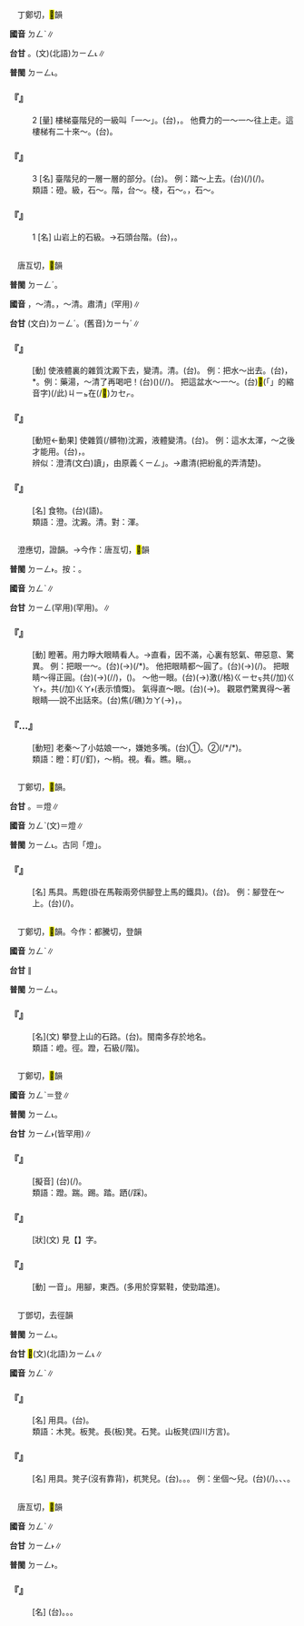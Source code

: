 
=={{ruby|磴|ㄉㄥˋ}}==

　丁鄭切，<mark>&#xf96e6;</mark>韻

'''國音''' <rt>ㄉㄥˋ</rt>∥

'''台甘''' {{ruby|(文)|ㄉㄧㄥ}}。(文)(北語)<rt>ㄉㄧㄥ˪</rt>∥

'''普閩''' <rt>ㄉㄧㄥ˪</rt>。

    

==='''『{{ruby|磴|ㄉㄥˋ}}』'''===
:2  [量] 樓梯臺階兒的一級叫「一～」。(台){{ruby|坎|ㄎㆰˋ/ㆣㆰˋ}}，{{ruby|層|ㄗㄢ˪}}{{ruby|坎|ㄎㆰˋ}}。 他費力的一～一～往上走。這樓梯有二十來～。(台){{ruby|<mark>&#xffacb;</mark>|ㄗㆤ}}{{ruby|樓|ㄌㄠˊ}}{{ruby|梯|ㄊㄨㄧ}}{{ruby|有|ㄨ˫}}{{ruby|二|ㄌㄧ˫}}{{ruby|十|ㄗㄚㆴ ͘}}{{ruby|坎|ㄎㆰˋ/ㆣㆰˋ}}。
    

==='''『{{ruby|磴|ㄉㄥˋ}}{{ruby|兒|ㄦ}}』'''===
:3  [名] 臺階兒的一層一層的部分。(台){{ruby|<mark>&#xffca7;</mark>|ㆣㄧㆬˊ}}{{ruby|仔|ㄚ}}{{ruby|坎|ㆣㆰˋ}}。 例：踏～上去。(台){{ruby|踏|ㄉㄚㆷ ͘}}(/{{ruby|趴|ㄅㆤㆷ}}){{ruby|<mark>&#xffca7;</mark>|ㆣㄧㆬˊ}}{{ruby|仔|ㄚ}}{{ruby|上|ㄐㄧㆫ˫/ㄐㄧㆧ˫}}(/{{ruby|起|ㄎㄧˋ}}){{ruby|去|·ㄎㄧ˪}}。
:類語：磴。級，石～。階，台～。棧，石～。{{ruby|岑|ㆣㄧㆬˊ}}，石～。
:
    

==='''『{{ruby|磴|ㄉㄥˋ}}』'''===
:1  [名] 山岩上的石級。→石頭台階。(台){{ruby|石|ㄐㄧㄜㆷ ͘}}{{ruby|坎|ㆣㆰˋ}}，{{ruby|庭|ㄉㄧㆩˊ}}{{ruby|中|ㄉㄧㆲ}}{{ruby|跳|ㄊㄧㄠ˪}}{{ruby|石|ㄐㄧㄜㆷ ͘}}。
    

=={{ruby|澄|ㄉㄥˋ}}==

　唐互切，<mark>&#xf96e6;</mark>韻

'''普閩''' <rt>ㄉㄧㄥˊ</rt>。

'''國音''' {{ruby|(語)|ㄉㄥˋ}}，～清。{{ruby|(文)|ㄔㄥˊ}}，～清。肅清{{ruby|「|ㄓㄣˋ}}」(罕用)∥

'''台甘''' (文白)<rt>ㄉㄧㄥˊ</rt>。(舊音)<rt>ㄉㄧㄣˊ</rt>∥

    

==='''『{{ruby|澄|ㄉㄥˋ}}』'''===
: [動] 使液體裏的雜質沈澱下去，變清。{{ruby|澄|ㄉㄥˋ}}清。(台){{ruby|坐|ㄗㄜ˫/ㄗㆤ˫}}{{ruby|清|ㄑㄧㄥ}}。 例：把水～出去。(台){{ruby|水|ㄗㄨㄧˋ}}，{{ruby|<mark>&#xffcd1;</mark>|ㄍㄧㄣˊ}}*{{ruby|起|·ㄎㄧˋ}}{{ruby|來|·ㄌㄞˊ}}。例：藥湯，～清了再喝吧！(台){{ruby|藥|ㄧㄜㆷ ͘}}{{ruby|仔|ㄚ}}({{ruby|漢|ㄏㄢ˪}}{{ruby|藥|ㄧㄜㆷ ͘}}){{ruby|著|ㄉㄧㄜㆷ ͘}}{{ruby|等|ㄉㄢˋ}}{{ruby|坐|ㄗㄜ˫/ㄗㆤ˫}}{{ruby|清|ㄑㄧㄥ}}(/{{ruby|沈|ㄉㄧㆬˊ}}{{ruby|底|ㄉㆤˋ}}/{{ruby|滓|ㄉㄞˋ}}){{ruby|即|ㄐㄧㄚㆷ}}{{ruby|<mark>&#xffbf1;</mark>|ㄌㄧㆬ}}。 把這盆水～一～。(台)<mark>&#xffb50;</mark>(「{{ruby|此|ㄐㄧˋ}}{{ruby|一|ㄐㄧㆵ ͘}}」的縮音字)(/此)<rt>ㄐㄧㆵ</rt>{{ruby|盆|ㄆㄨㄣˊ}}{{ruby|水|ㄗㄨㄧˋ}}{{ruby|囥|ㄎㆭ˪}}在(/<mark>&#xf9549;</mark>)<rt>ㄉㆤㆷ</rt>{{ruby|付|ㄏㆦ˫}}{{ruby|伊|ㄧ}}{{ruby|坐|ㄗㄜ˫/ㄗㆤ˫}}{{ruby|清|ㄑㄧㄥ}}。
    

==='''『{{ruby|澄|ㄉㄥˋ}}{{ruby|清|ㄑㄧㄥ}}』'''===
: [動短←動果] 使雜質(/髒物)沈澱，液體變清。(台){{ruby|坐|ㄗㄜ˫/ㄗㆤ˫}}{{ruby|清|ㄑㄧㄥ}}。 例：這水太渾，～之後才能用。(台){{ruby|<mark>&#xffacb;</mark>|ㄗㆤ}}{{ruby|水|ㄗㄨㄧˋ}}{{ruby|傷|ㄒㄧㆫ/ㄒㄧㆧ}}{{ruby|澇|ㄌㄜˊ}}，{{ruby|等|ㄉㄢˋ}}{{ruby|坐|ㄗㄜ˫/ㄗㆤ˫}}{{ruby|清|ㄑㄧㄥ}}{{ruby|了|ㄌㄧㄠˋ}}{{ruby|後|ㄠ˫}}{{ruby|則|ㄐㄧㄚㆷ}}{{ruby|用|ㄧㆲ˫}}。
:辨似：澄清(文白)讀{{ruby|「|ㄔㄥˊ}}」，由原義{{ruby|「|ㄉㄥˋ}}<rt>ㄑㄧㄥ</rt>」。→肅清(把紛亂的弄清楚)。
:
    

==='''『{{ruby|澄|ㄉㄥˋ}}{{ruby|沙|ㄕㄚ}}』'''===
: [名] 食物。(台){{ruby|豆|ㄉㄠ˫}}{{ruby|沙|ㄙㆤ}}(語)。
:類語：澄。沈澱。清。對：渾。
:
    

=={{ruby|瞪|ㄉㄥˋ}}==

　澄應切，證韻。→今作：唐亙切，<mark>&#xf96e6;</mark>韻

'''普閩''' <rt>ㄉㄧㄥ˫</rt>。按：{{ruby|(台)|ㄉㆪ˪}}。

'''國音''' <rt>ㄉㄥˋ</rt>∥

'''台甘''' <rt>ㄉㄧㄥ</rt>(罕用){{ruby|。|ㄉㄧㄥˊ}}(罕用)。{{ruby|(語)|ㄊㆪˊ}}∥

    

==='''『{{ruby|瞪|ㄉㄥˋ}}』'''===
: [動] 瞪著。用力睜大眼睛看人。→直看，因不滿，心裏有怒氣、帶惡意、驚異。 例：把眼一～。(台){{ruby|目|ㆠㄚㆶ ͘}}{{ruby|珠|ㄗㄨ}}(→{{ruby|睭|ㄐㄧㄨ}}){{ruby|展|ㄊㄧˋ/ㄊㄧㄢˋ}}(/{{ruby|瞪|ㄉㆤ˪}}*{{ruby|/|ㄉㆪ˪}}){{ruby|大|ㄉㄨㄚ˫}}{{ruby|蕊|ㄌㄨㄧˋ}}。 他把眼睛都～圓了。(台){{ruby|伊|ㄧ}}{{ruby|目|ㆠㄚㆶ ͘}}{{ruby|珠|ㄗㄨ}}(→{{ruby|睭|ㄐㄧㄨ}}){{ruby|激|ㄍㄧㆤㆶ}}{{ruby|<mark>&#xffa42;</mark>|ㄍㄚㆷ}}{{ruby|圓|ㆪˊ}}{{ruby|滾|ㄍㄨㄣˋ}}{{ruby|滾|ㄍㄨㄣˋ}}(/{{ruby|輪|ㄌㄧㄣ˪}}{{ruby|輪|ㄌㄧㄣ˪}})。 把眼睛～得正圓。(台){{ruby|目|ㆠㄚㆶ ͘}}{{ruby|珠|ㄗㄨ}}(→{{ruby|睭|ㄐㄧㄨ}}){{ruby|瞪|ㄉㆤ˪/ㄉㆪ˪}}{{ruby|<mark>&#xffa42;</mark>|ㄍㄚㆷ}}{{ruby|圓|ㆪˊ}}{{ruby|滾|ㄍㄨㄣˋ}}{{ruby|滾|ㄍㄨㄣˋ}}(/{{ruby|輪|ㄌㄧㄣ˪}}{{ruby|輪|ㄌㄧㄣ˪}}/{{ruby|誠|ㄐㄧㆩˊ}}{{ruby|大|ㄉㄨㄚ˫}}{{ruby|圈|ㄎㆦ}})，{{ruby|或|ㄧㄚㆷ ͘}}{{ruby|是|ㄒㄧ˫}}{{ruby|扒|ㄅㆤㆷ}}{{ruby|<mark>&#xffa42;</mark>|ㄍㄚㆷ}}{{ruby|誠|ㄐㄧㆩˊ}}{{ruby|大|ㄉㄨㄚ˫}}{{ruby|蕊|ㄌㄨㄧˋ}}({{ruby|看|ㄎㄨㆩ˪}}{{ruby|人|ㄌㄤˊ}})。 ～他一眼。(台){{ruby|目|ㆠㄚㆶ ͘}}{{ruby|珠|ㄗㄨ}}(→{{ruby|睭|ㄐㄧㄨ}})激(/格)<rt>ㄍㄧㆤㆶ</rt>{{ruby|大|ㄉㄨㄚ˫}}{{ruby|蕊|ㄌㄨㄧˋ}}共(/加)<rt>ㄍㄚ˫</rt>{{ruby|伊|ㄧ}}{{ruby|看|ㄎㄨㆩ˪}}{{ruby|一|ㄐㄧㆵ ͘}}{{ruby|下|·ㆤ˫}}。共(/加)<rt>ㄍㄚ˫</rt>{{ruby|眼|ㆣㄧㄣˊ/ㆣㄨㄣˊ}}(表示憤慨)。 氣得直～眼。(台){{ruby|受|ㄒㄧㄨ˫}}{{ruby|氣|ㄎㄧ˪}}{{ruby|<mark>&#xffa42;</mark>|ㄍㄚㆷ}}{{ruby|目|ㆠㄚㆶ ͘}}{{ruby|珠|ㄗㄨ}}(→{{ruby|睭|ㄐㄧㄨ}}){{ruby|一|ㄧㆵ}}{{ruby|直|ㄉㄧㆵ ͘}}{{ruby|眼|ㆣㄧㄣˊ/ㆣㄨㄣˊ}}。 觀眾們驚異得～著眼睛──說不出話來。(台){{ruby|觀|ㄍㄨㄢ}}{{ruby|眾|ㄐㄧㆲ˪}}{{ruby|感|ㄍㆰˋ}}{{ruby|覺|ㄍㄚㆶ}}{{ruby|奇|ㄍㄧˊ}}{{ruby|→|ㄍㄧ}}{{ruby|怪|ㄍㄨㄞ˪}}{{ruby|乾|ㄍㄢ}}焦(/礁)<rt>ㄉㄚ</rt>{{ruby|目|ㆠㄚㆶ ͘}}{{ruby|珠|ㄗㄨ}}(→{{ruby|睭|ㄐㄧㄨ}}){{ruby|<mark>&#xffa56;</mark>|ㄍㄧㆬ}}{{ruby|蕊|ㄌㄨㄧˋ}}{{ruby|蕊|ㄌㄨㄧˋ}}，{{ruby|<mark>&#xffa45;</mark>|ㆠㆤ˫/ㆠㄨㆤ˫}}{{ruby|講|ㄍㆲˋ}}{{ruby|→|ㄍㆲ}}{{ruby|話|ㄨㆤ˫}}。
    

==='''『{{ruby|瞪|ㄉㄥˋ}}…{{ruby|眼|ㄧㄢˇ}}』'''===
: [動短] 老秦～了小姑娘一～，嫌她多嘴。(台)①{{ruby|格|ㄍㄧㆤㆶ}}{{ruby|橫|ㄏㄨㆪˊ/ㄏㄨㆮˊ}}{{ruby|目|ㆠㄚㆶ ͘}}。②{{ruby|眼|ㆣㄧㄣˊ/ㆣㄨㄣˊ}}(/{{ruby|<mark>&#xffb69;</mark>|ㄉㄤ˪}}*/{{ruby|<mark>&#xffb64;</mark>|ㄍㄤ˪}}*)。
:類語：瞪：盯(/釘)，～梢。視。看。瞧。瞋。{{ruby|覷|ㄑㄩˋ}}。
:
    

=={{ruby|鐙|ㄉㄥˋ}}==

　丁鄭切，<mark>&#xf96e6;</mark>韻。

'''台甘''' {{ruby|(文)|ㄉㄧㄥ˪}}。{{ruby|(語)|ㄊㄧㄥ˪}}{{ruby|。|ㄉㄧㄥ}}＝燈∥

'''國音''' <rt>ㄉㄥˋ</rt>{{ruby|。|ㄉㄥ}}(文)＝燈∥

'''普閩''' <rt>ㄉㄧㄥ˪</rt>。古同「燈」。

    

==='''『{{ruby|鐙|ㄉㄥˋ}}』'''===
: [名] 馬具。馬鐙(掛在馬鞍兩旁供腳登上馬的鐵具)。(台){{ruby|馬|ㆠㆤˋ}}{{ruby|踏|ㄉㄚㆷ ͘}}{{ruby|鐙|ㄊㄧㄥ˪}}。 例：腳登在～上。(台){{ruby|骹|ㄎㄚ}}{{ruby|踏|ㄉㄚㆷ ͘}}{{ruby|站|ㄉㆰ˪/ㄉㄧㆰ˪}}{{ruby|馬|ㆠㆤˋ}}{{ruby|<mark>&#xffafc;</mark>|ㄌㄚㆴ}}(/{{ruby|踏|ㄉㄚㆷ ͘}}){{ruby|鐙|ㄊㄧㄥ˪}}{{ruby|丌|ㆤ}}{{ruby|頂|ㄉㄧㄥˋ}}{{ruby|面|ㆠㄧㄣ˫}}。
    

=={{ruby|嶝|ㄉㄥˋ}}==

　丁鄭切，<mark>&#xf96e6;</mark>韻。今作：都騰切，登韻

'''國音''' <rt>ㄉㄥˋ</rt>∥

'''台甘''' {{ruby|(文)|ㄉㄧㄥ˪}}∥

'''普閩''' <rt>ㄉㄧㄥ˪</rt>。

    

==='''『{{ruby|嶝|ㄉㄥˋ}}』'''===
: [名](文) 攀登上山的石路。(台){{ruby|山|ㄙㄨㆩ}}{{ruby|間|ㄍㄢ}}{{ruby|丌|ㆤ}}{{ruby|小|ㄒㄧㄜˋ}}{{ruby|路|ㄌㆦ˫}}。閩南多存於地名。
:類語：嶝。徑。蹬，石級(/階)。
:
    

=={{ruby|蹬|ㄉㄥˋ}}==

　丁鄭切，<mark>&#xf96e6;</mark>韻

'''國音''' <rt>ㄉㄥˋ</rt>{{ruby|、|ㄉㄥ}}＝登∥

'''普閩''' <rt>ㄉㄧㄥ˪</rt>。

'''台甘''' <rt>ㄉㄧㄥ˫</rt>{{ruby|。|ㄉㄧㄥ}}(皆罕用)∥

    

==='''『{{ruby|蹬|ㄉㄥˋ}}{{ruby|蹬|ㄉㄥˋ}}{{ruby|蹬|ㄉㄥˋ}}』'''===
: [擬音] (台){{ruby|大|ㄉㄨㄚ˫}}{{ruby|步|ㄅㆦ˫}}{{ruby|踏|ㄉㄚㆷ ͘}}(/{{ruby|蹔|ㄗㆰ˪}}){{ruby|丌|ㆤ}}{{ruby|聲|ㄒㄧㆩ}}。
:類語：蹬。踹。踢。踏。跴(/踩)。
:
    

==='''『{{ruby|蹭|ㄘㄥˋ}}{{ruby|蹬|ㄉㄥˋ}}』'''===
: [狀](文) 見【{{ruby|蹭|ㄘㄥˋ}}】字。
    

==='''『{{ruby|蹬|ㄉㄥˋ}}』'''===
: [動] 一音{{ruby|「|ㄉㄥ}}」。用腳{{ruby|踏|ㄊㄚˋ}}，{{ruby|跴|ㄘㄞˇ}}東西。(多用於穿緊鞋，使勁踏進)。
    

=={{ruby|凳|ㄉㄥˋ}}==

　丁鄧切，去徑韻

'''普閩''' <rt>ㄉㄧㄥ˪</rt>。

'''台甘''' <mark>&#xf96e8;</mark>(文)(北語)<rt>ㄉㄧㄥ˪</rt>∥

'''國音''' <rt>ㄉㄥˋ</rt>∥

    

==='''『{{ruby|板|ㄅㄢˇ}}{{ruby|凳|ㄉㄥˋ}}』'''===
: [名] 用具。(台){{ruby|椅|ㄧˋ}}{{ruby|條|ㄉㄧㄠˊ}}{{ruby|→|ㄌㄧㄠˊ}}。
:類語：木凳。板凳。長(板)凳。石凳。山板凳(四川方言)。
:
    

==='''『{{ruby|凳|ㄉㄥˋ}}』'''===
: [名] 用具。凳子(沒有靠背)，杌凳兒。(台){{ruby|椅|ㄧˋ}}{{ruby|仔|ㄚ}}。{{ruby|椅|ㄧˋ}}{{ruby|頭|ㄊㄠˊ}}{{ruby|仔|ㄚ}}。{{ruby|椅|ㄧˋ}}{{ruby|鼓|ㄍㆦˋ}}{{ruby|頭|ㄊㄠˊ}}{{ruby|仔|ㄚ}}。 例：坐個～兒。(台){{ruby|坐|ㄗㄜ˫/ㄗㆤ˫}}{{ruby|站|ㄉㆰ˪/ㄉㄧㆰ˪}}(/{{ruby|一|ㄐㄧㆵ ͘}}{{ruby|塊|ㄉㆤ˪}}){{ruby|椅|ㄧˋ}}{{ruby|仔|ㄚ}}。{{ruby|鼓|ㄍㆦˋ}}{{ruby|椅|ㄧˋ}}、{{ruby|椅|ㄧˋ}}{{ruby|頭|ㄊㄠˊ}}{{ruby|仔|ㄚ}}、{{ruby|無|ㆠㄜˊ}}{{ruby|椅|ㄧˋ}}{{ruby|<mark>&#xffade;</mark>|ㄆㄧㄥ˫}}{{ruby|丌|ㆤ}}。
    

=={{ruby|鄧|ㄉㄥˋ}}==

　唐亙切，<mark>&#xf96e6;</mark>韻

'''國音''' <rt>ㄉㄥˋ</rt>∥

'''台甘''' <rt>ㄉㄧㄥ˫</rt>∥

'''普閩''' <rt>ㄉㄧㄥ˫</rt>。

    

==='''『{{ruby|鄧|ㄉㄥˋ}}』'''===
: [名] (台){{ruby|古|ㄍㆦˋ}}{{ruby|早|ㄗㄚˋ}}{{ruby|國|ㄍㆦㆶ}}{{ruby|名|ㄇㄧㄚˊ}}。{{ruby|縣|ㄍㄨㄢ˫}}{{ruby|名|ㄇㄧㄚˊ}}。{{ruby|姓|ㄙㆥ˪/ㄒㆪ˪}}。
    
